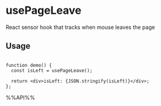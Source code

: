 # usePageLeave

React sensor hook that tracks when mouse leaves the page


## Usage

```tsx live

function demo() {
  const isLeft = usePageLeave();

  return <div>isLeft: {JSON.stringify(isLeft)}</div>;
};

```

%%API%%